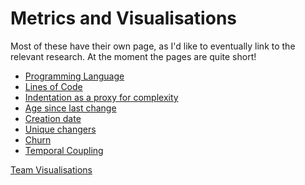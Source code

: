 # Metrics and Visualisations

Most of these have their own page, as I'd like to eventually link to the relevant research.  At the moment the pages are quite short!

* [Programming Language](/metrics/language)
* [Lines of Code](/metrics/lines-of-code)
* [Indentation as a proxy for complexity](/metrics/indentation)
* [Age since last change](/metrics/age)
* [Creation date](/metrics/creation)
* [Unique changers](/metrics/unique-changers)
* [Churn](/metrics/churn)
* [Temporal Coupling](/metrics/temporal-coupling)

[Team Visualisations](/metrics/team-visualisations)
